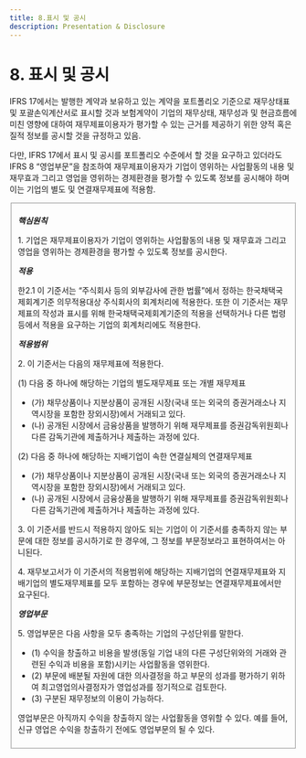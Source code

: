 ```yaml
---
title: 8.표시 및 공시
description: Presentation & Disclosure
---
```


# 8. 표시 및 공시

IFRS 17에서는 발행한 계약과 보유하고 있는 계약을 포트폴리오 기준으로 재무상태표 및 포괄손익계산서로 표시할 것과 보험계약이 기업의 재무상태, 재무성과 및 현금흐름에 미친 영향에 대하여 재무제표이용자가 평가할 수 있는 근거를 제공하기 위한 양적 혹은 질적 정보를 공시할 것을 규정하고 있음.  &#x20;

다만, IFRS 17에서 표시 및 공시를 포트폴리오 수준에서 할 것을 요구하고 있더라도 IFRS 8 “영업부문”을 참조하여 재무제표이용자가 기업이 영위하는 사업활동의 내용 및 재무효과 그리고 영업을 영위하는 경제환경을 평가할 수 있도록 정보를 공시해야 하며 이는 기업의 별도 및 연결재무제표에 적용함.  &#x20;

<Fieldset legend="[참고] IFRS8 '영업부문'" toggleable>

  **_핵심원칙_**

 1\. 기업은 재무제표이용자가 기업이 영위하는 사업활동의 내용 및 재무효과 그리고 영업을 영위하는 경제환경을 평가할 수 있도록 정보를 공시한다.&#x20;

  **_적용_**

 한2.1 이 기준서는 “주식회사 등의 외부감사에 관한 법률”에서 정하는 한국채택국제회계기준 의무적용대상 주식회사의 회계처리에 적용한다. 또한 이 기준서는 재무제표의 작성과 표시를 위해 한국채택국제회계기준의 적용을 선택하거나 다른 법령 등에서 적용을 요구하는 기업의 회계처리에도 적용한다.

  **_적용범위_**

 2\. 이 기준서는 다음의 재무제표에 적용한다.&#x20;

 (1) 다음 중 하나에 해당하는 기업의 별도재무제표 또는 개별 재무제표

 * (가) 채무상품이나 지분상품이 공개된 시장(국내 또는 외국의 증권거래소나 지역시장을 포함한 장외시장)에서 거래되고 있다.
 * (나) 공개된 시장에서 금융상품을 발행하기 위해 재무제표를 증권감독위원회나 다른 감독기관에 제출하거나 제출하는 과정에 있다.

 (2) 다음 중 하나에 해당하는 지배기업이 속한 연결실체의 연결재무제표

 * (가) 채무상품이나 지분상품이 공개된 시장(국내 또는 외국의 증권거래소나 지역시장을 포함한 장외시장)에서 거래되고 있다.
 * (나) 공개된 시장에서 금융상품을 발행하기 위해 재무제표를 증권감독위원회나 다른 감독기관에 제출하거나 제출하는 과정에 있다.&#x20;

 3\. 이 기준서를 반드시 적용하지 않아도 되는 기업이 이 기준서를 충족하지 않는 부문에 대한 정보를 공시하기로 한 경우에, 그 정보를 부문정보라고 표현하여서는 아니된다.

 4\. 재무보고서가 이 기준서의 적용범위에 해당하는 지배기업의 연결재무제표와 지배기업의 별도재무제표를 모두 포함하는 경우에 부문정보는 연결재무제표에서만 요구된다.&#x20;

  **_영업부문_**

 5\. 영업부문은 다음 사항을 모두 충족하는 기업의 구성단위를 말한다.&#x20;

 * (1) 수익을 창출하고 비용을 발생(동일 기업 내의 다른 구성단위와의 거래와 관련된 수익과 비용을 포함)시키는 사업활동을 영위한다.&#x20;
 * (2) 부문에 배분될 자원에 대한 의사결정을 하고 부문의 성과를 평가하기 위하여 최고영업의사결정자가 영업성과를 정기적으로 검토한다.&#x20;
 * (3) 구분된 재무정보의 이용이 가능하다.&#x20;

 영업부문은 아직까지 수익을 창출하지 않는 사업활동을 영위할 수 있다. 예를 들어, 신규 영업은 수익을 창출하기 전에도 영업부문의 될 수 있다.&#x20;

</Fieldset>
